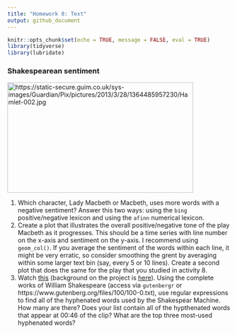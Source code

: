 ```yaml
---
title: "Homework 8: Text"
output: github_document
---
```


```r
knitr::opts_chunk$set(echo = TRUE, message = FALSE, eval = TRUE)
library(tidyverse)
library(lubridate)
```



### Shakespearean sentiment

<img src="../figs/hamlet-sentiment.jpg" alt="https://static-secure.guim.co.uk/sys-images/Guardian/Pix/pictures/2013/3/28/1364485957230/Hamlet-002.jpg" height="250" width="420">

1. Which character, Lady Macbeth or Macbeth, uses more words with a negative sentiment? Answer this two ways: using the `bing` positive/negative lexicon and using the `afinn` numerical lexicon.
2. Create a plot that illustrates the overall positive/negative tone of the play Macbeth as it progresses. This should be a time series with line number on the x-axis and sentiment on the y-axis. I recommend using `geom_col()`. If you average the sentiment of the words within each line, it might be very erratic, so consider smoothing the grent by averaging within some larger text bin (say, every 5 or 10 lines). Create a second plot that does the same for the play that you studied in activity 8.
3. Watch [this](http://vimeo.com/54858820) (background on the project is [here](http://www.artnews.com/2012/10/16/ben-rubin-shakespeare-machine/)). Using the complete works of William Shakespeare (access via `gutenbergr` or https://www.gutenberg.org/files/100/100-0.txt), use regular expressions to find all of the hyphenated words used by the Shakespear Machine. How many are there? Does your list contain all of the hypthenated words that appear at 00:46 of the clip? What are the top three most-used hyphenated words?